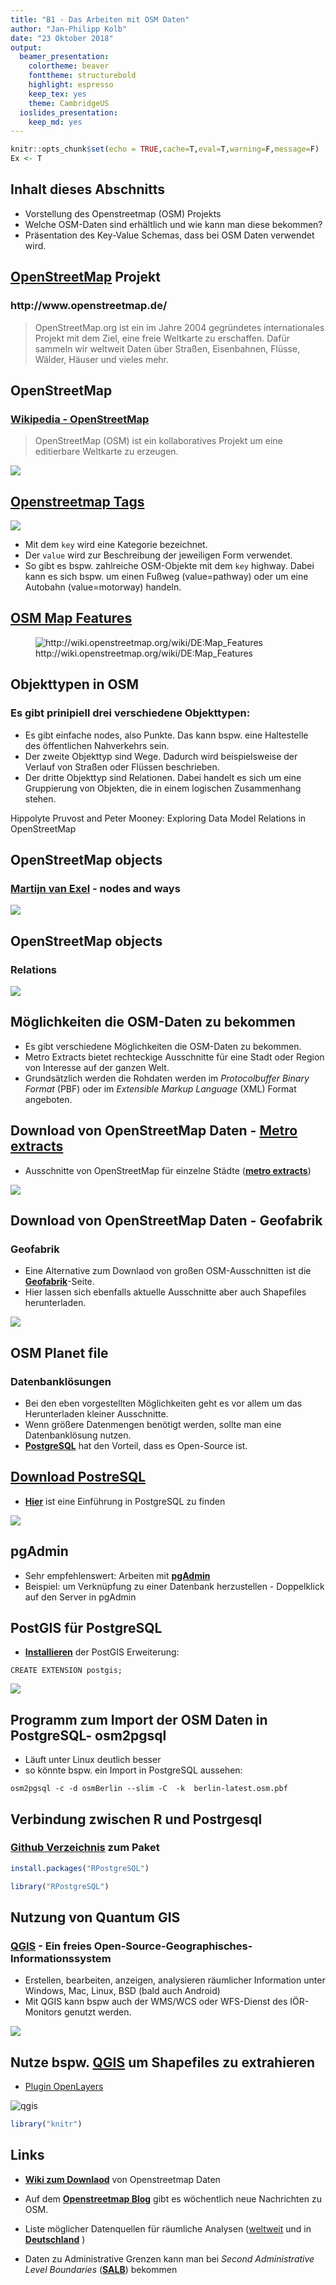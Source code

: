 ```yaml
---
title: "B1 - Das Arbeiten mit OSM Daten"
author: "Jan-Philipp Kolb"
date: "23 Oktober 2018"
output: 
  beamer_presentation: 
    colortheme: beaver
    fonttheme: structurebold
    highlight: espresso
    keep_tex: yes
    theme: CambridgeUS
  ioslides_presentation: 
    keep_md: yes
---
```


```r
knitr::opts_chunk$set(echo = TRUE,cache=T,eval=T,warning=F,message=F)
Ex <- T
```

## Inhalt dieses Abschnitts

- Vorstellung des Openstreetmap (OSM) Projekts
- Welche OSM-Daten sind erhältlich und wie kann man diese bekommen?
- Präsentation des Key-Value Schemas, dass bei OSM Daten verwendet wird.

<!--
- Vorstellung von Forschung die mit OSM-Daten durchgeführt wurde
-->

## [OpenStreetMap](http://www.openstreetmap.de/) Projekt

### http://www.openstreetmap.de/

> OpenStreetMap.org ist ein im Jahre 2004 gegründetes internationales Projekt mit dem Ziel, eine freie Weltkarte zu erschaffen. Dafür sammeln wir weltweit Daten über Straßen, Eisenbahnen, Flüsse, Wälder, Häuser und vieles mehr. 


## OpenStreetMap

### [**Wikipedia - OpenStreetMap**](https://en.wikipedia.org/wiki/OpenStreetMap)

> OpenStreetMap (OSM) ist ein kollaboratives Projekt um eine editierbare Weltkarte zu erzeugen.

![](figure/overview_osm.PNG)


## [Openstreetmap Tags](https://wiki.openstreetmap.org/wiki/Tags)

![](figure/kv_scheme.PNG)

- Mit dem `key` wird eine Kategorie bezeichnet. 
- Der `value` wird zur Beschreibung der jeweiligen Form verwendet.
- So gibt es bspw. zahlreiche OSM-Objekte mit dem `key` highway. Dabei kann es sich bspw. um einen Fußweg (value=pathway) oder um eine Autobahn (value=motorway) handeln. 


## [OSM Map Features](http://wiki.openstreetmap.org/wiki/DE:Map_Features)

![http://wiki.openstreetmap.org/wiki/DE:Map_Features](figure/osm_mapfeatures.png)


## Objekttypen in OSM

### Es gibt prinipiell drei verschiedene Objekttypen:

- Es gibt einfache nodes, also Punkte. Das kann bspw. eine Haltestelle des öffentlichen Nahverkehrs sein. 
- Der zweite Objekttyp sind Wege. Dadurch wird beispielsweise der Verlauf von Straßen oder Flüssen beschrieben.
- Der dritte Objekttyp sind Relationen. Dabei handelt es sich um eine Gruppierung von Objekten, die in einem logischen Zusammenhang stehen. 

<!--
- nodes (points), 
- ways (polygons and polylines)
- relations (logical grouping of all three object types
to express real-world geographical relationships)
-->

<!--
Es gibt prinipiell drei verschiedene Objekttypen. Es gibt einfache nodes, also Punkte. Das kann bspw. eine Haltestelle des öffentlichen Nahverkehrs sein. 

Der zweite Objekttyp sind Wege. Dadurch wird beispielsweise der Verlauf von Straßen oder Flüssen beschrieben. 

(points), 
- ways (polygons and polylines)
- relations (logical grouping of all three object types
to express real-world geographical relationships)
-->

Hippolyte Pruvost and Peter Mooney: Exploring Data Model Relations in OpenStreetMap


## OpenStreetMap objects

### [**Martijn van Exel**](https://www.slideshare.net/mvexel/openstreetmap-9819440) - nodes and ways

![](figure/Nodes_ways.PNG)
<!--
![](figure/threetypes_osm.png)
-->

## OpenStreetMap objects

### Relations

![](figure/relations.PNG)

## Möglichkeiten die OSM-Daten zu bekommen

- Es gibt verschiedene Möglichkeiten die OSM-Daten zu bekommen. 
- Metro Extracts bietet rechteckige Ausschnitte für eine Stadt oder Region von Interesse auf der ganzen Welt.
- Grundsätzlich werden die Rohdaten werden im *Protocolbuffer Binary Format* (PBF)  oder im *Extensible Markup Language* (XML) Format angeboten. 


## Download von OpenStreetMap Daten - [Metro extracts](https://mapzen.com/) 

- Ausschnitte von OpenStreetMap für einzelne Städte ([**metro extracts**](https://mapzen.com/data/metro-extracts/))

![](figure/metroextracts.png)


## Download von OpenStreetMap Daten - Geofabrik

### Geofabrik

- Eine Alternative zum Downlaod von großen OSM-Ausschnitten ist die [**Geofabrik**](http://download.geofabrik.de/)-Seite.  
- Hier lassen sich ebenfalls aktuelle Ausschnitte aber auch Shapefiles herunterladen.

![](figure/Geofabrik.PNG)

<!--
Das shapefile Format ist ein beliebtes Format räumlicher Vektordaten für geographisches Informationssysteme (GIS). Das Dateiformat Shapefile ist ein ursprünglich für die Software ArcView der Firma ESRI entwickeltes Format für Geodaten.
-->

<!--
## Download von OpenStreetMap Daten - openaprs

### Kartendaten ([**openaprs**](http://www.openaprs.net/))

![](figure/openaprs.PNG)
-->

## OSM Planet file

### Datenbanklösungen

- Bei den eben vorgestellten Möglichkeiten geht es vor allem um das Herunterladen kleiner Ausschnitte.
- Wenn größere Datenmengen benötigt werden, sollte man eine Datenbanklösung nutzen.
- [**PostgreSQL**](http://www.postgresql.org/) hat den Vorteil, dass es Open-Source ist.

## [Download PostreSQL](http://www.postgresql.org/download/windows/)

- [**Hier**](https://datashenanigan.wordpress.com/2015/05/18/getting-started-with-postgresql-in-r/) ist eine Einführung in PostgreSQL zu finden

<!--
![](figure/What-is-PostgreSQL.png)
-->

![](figure/aquadatastudio_postgresql_visual_table_editing.png)
<!--
https://filehippo.com/de/download_postgresql/
http://www.postgresqltutorial.com/what-is-postgresql/
-->

## pgAdmin

- Sehr empfehlenswert: Arbeiten mit [**pgAdmin**](https://www.pgadmin.org/)
- Beispiel: um Verknüpfung zu einer Datenbank herzustellen - Doppelklick auf den Server in pgAdmin


## PostGIS für PostgreSQL

- [**Installieren**](http://postgis.net/install/) der PostGIS Erweiterung:

```
CREATE EXTENSION postgis;
```


![](figure/PostGIS_logo.png)





## Programm zum Import der OSM Daten in PostgreSQL- osm2pgsql

- Läuft unter Linux deutlich besser
- so könnte bspw. ein Import in PostgreSQL aussehen:

```
osm2pgsql -c -d osmBerlin --slim -C  -k  berlin-latest.osm.pbf
```

## Verbindung zwischen R und Postrgesql

### [**Github Verzeichnis**](https://github.com/tomoakin/RPostgreSQL) zum Paket

```r
install.packages("RPostgreSQL")
```

```r
library("RPostgreSQL")
```


## Nutzung von Quantum GIS

### [**QGIS**](https://www.qgis.org/de/site/) - Ein freies Open-Source-Geographisches-Informationssystem 

- Erstellen, bearbeiten, anzeigen, analysieren räumlicher Information unter Windows, Mac, Linux, BSD (bald auch Android) 
- Mit QGIS kann bspw auch der WMS/WCS oder WFS-Dienst des IÖR-Monitors genutzt werden. 

![](figure/Bilder_qgis.PNG)


## Nutze bspw. [QGIS](http://www.qgis.org/de/site/) um Shapefiles zu extrahieren

- [Plugin OpenLayers](http://www.qgistutorials.com/de/docs/downloading_osm_data.html)

![qgis](figure/stamen_watercolor1.png)
<!--
https://underdark.files.wordpress.com/2012/07/stamen_watercolor1.png?w=700
-->
```r
library("knitr")
```


## Links

- [**Wiki zum Downlaod**](http://wiki.openstreetmap.org/wiki/Downloading_data) von Openstreetmap Daten

- Auf dem [**Openstreetmap Blog**](http://blog.openstreetmap.de/) gibt es wöchentlich neue Nachrichten zu OSM.

- Liste möglicher Datenquellen für räumliche Analysen ([weltweit](http://wiki.openstreetmap.org/wiki/Potential_Datasources) und in  [**Deutschland**](http://wiki.openstreetmap.org/wiki/DE:Potential_Datasources)
)


- Daten zu Administrative Grenzen kann man bei *Second Administrative Level Boundaries*  ([**SALB**](http://wiki.openstreetmap.org/wiki/SALB)) bekommen

<!--
<http://wiki.openstreetmap.org/wiki/SALB>
-->
